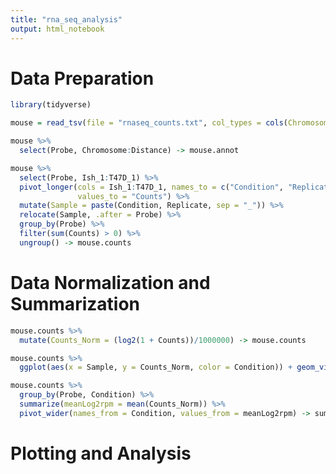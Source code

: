 ```yaml
---
title: "rna_seq_analysis"
output: html_notebook
---
```


Data Preparation
================
```r
library(tidyverse)

mouse = read_tsv(file = "rnaseq_counts.txt", col_types = cols(Chromosome = col_character()))

mouse %>% 
  select(Probe, Chromosome:Distance) -> mouse.annot

mouse %>% 
  select(Probe, Ish_1:T47D_1) %>% 
  pivot_longer(cols = Ish_1:T47D_1, names_to = c("Condition", "Replicate"), names_sep = "_",
               values_to = "Counts") %>% 
  mutate(Sample = paste(Condition, Replicate, sep = "_")) %>% 
  relocate(Sample, .after = Probe) %>% 
  group_by(Probe) %>% 
  filter(sum(Counts) > 0) %>% 
  ungroup() -> mouse.counts
```


Data Normalization and Summarization
====================================
```r
mouse.counts %>% 
  mutate(Counts_Norm = (log2(1 + Counts))/1000000) -> mouse.counts

mouse.counts %>% 
  ggplot(aes(x = Sample, y = Counts_Norm, color = Condition)) + geom_violin()
```
```r
mouse.counts %>% 
  group_by(Probe, Condition) %>% 
  summarize(meanLog2rpm = mean(Counts_Norm)) %>% 
  pivot_wider(names_from = Condition, values_from = meanLog2rpm) -> summarized.counts
```


Plotting and Analysis
=====================
